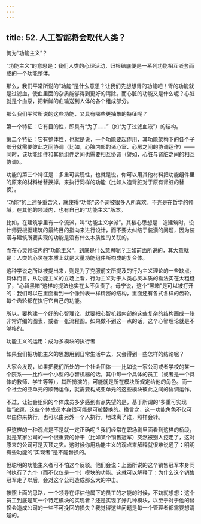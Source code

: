 ```yaml
---
---
---
```

title: 52. 人工智能将会取代人类？
---





何为“功能主义”？


“功能主义”的意思是：我们人类的心理活动，归根结底便是一系列功能相互嵌套而成的一个功能整体。

那么，我们平常所说的“功能”是什么意思？让我们先想想肾的功能吧！肾的功能就是过滤血，使血里面的杂质能够得到更好的清除。而心脏的功能又是什么呢？心脏就是个血泵，把新鲜的血输送到人体的各个组成部分。

那么我们平常所说的这些功能，又具有哪些更抽象的特征呢？

第一个特征：它有目的性，即具有“为了……”（如“为了过滤血液”）的结构。

第二个特征：它有整体性，也就是说，一个功能要起作用，其功能架构下的各个子部分就需要彼此之间协调（比如，心脏内部的诸心室、心房之间的协调运作）——同时，该功能组件和其他组件之间也需要相互协调（譬如，心脏与肾脏之间的相互协调）。

功能的第三个特征是：多重可实现性，也就是说，你可以用其他材料把功能组件里的原来的材料给替换掉，来执行同样的功能（比如人造肾脏对于原有肾脏的替换）。

“功能”的上述多重含义，就使得“功能”这个词被很多人所喜欢。不光是在哲学的领域，在其他的领域内，也有自己的“功能主义”版本。

比如，在建筑学里有一个流派，叫“功能主义学派”。其核心思想是：造建筑时，设计师要根据建筑的最终目的指向来进行设计，而不要太纠结于装潢的问题，因为装潢与建筑所要实现的功能是没有什么本质性的关联的。

而在心灵领域内的“功能主义”，到底是什么意思呢？正如前面所说的，其大意就是：人类的心灵在本质上就是大量功能组件所构成的复合体。

这种学说之所以被提出来，则是为了克服前文所提及的行为主义理论的一些缺点。具体而言，从功能主义的立场上看，行为主义对于人类心灵本质的看法实在太粗糙了，“心智黑箱”这样的提法也实在太不负责了。毋宁说，这个“黑箱”是可以被打开的：我们可以在里面看到一个像钟表一样精密的结构，里面还有各式各样的齿轮，每个齿轮都在执行它自己的功能。

所以，要构建一个好的心智理论，就要把心智机器内部的这些复杂的结构画成一张非常详细的图表，或者一张流程图。如果做不到这一点的话，这个心智理论就是不够格的。





功能主义的运用：成为多模块的执行者


如果我们把功能主义的思想用到日常生活中去，又会得到一些怎样的结论呢？

大家会发现，如果把我们所处的一个社会团体——比如说一家公司或者学校的某一个院系——比作一个小型的心智机器的话，其中每一个具体的员工（或者是一个具体的教师、学生等等），其所扮演的，可能就是所在模块所规定给他的角色。而一个社会的亚单元的顺畅运作，就需要构成亚单元的这些模块彼此之间的协调运作。

不过，让社会组织的个体成员多少感到有点失望的是，基于所谓的“多重可实现性”论题，这些个体成员本身很可能是可被替换的。换言之，这一功能角色不仅可以由你来执行，也可以由另外一个人执行，地球离了谁，照样会转。

但这样的一种观点是不是就一定正确呢？我们经常在职场剧里面看到这样的桥段，就是某家公司的一个很重要的骨干（比如某个销售冠军）突然被别人挖走了，这对原来的公司可是灭顶之灾。这时候你用功能主义的观点来解释就很难说通了：明明有些功能的“实现者”是不能替换的。

但聪明的功能主义者可不怕这个反驳。他们会说：上面所说的这个销售冠军本身同时执行了九个（而不仅仅是一个）模块的功能。这就可以解释了：为什么这个销售冠军走了以后，会对这个公司造成那么大的冲击。

按照上面的思路，一个领导在评估他属下的员工的才能的时候，不妨就想想：这个员工到底是某一个特定模块的实现者？还是实现了好几种模块，以至于对于他的替换会造成公司的一些不可挽回的损失？我觉得这些问题是每一个管理者都需要想清楚的。